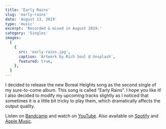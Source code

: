```yaml
---
title: 'Early Rains'
slug: 'early-rains'
date: 'August 13, 2019'
type: 'music'
excerpt: 'Recorded & mixed in August 2019.'
category: 'Singles'
images:
  [
    {
      src: 'early-rains.jpg',
      caption: 'Artwork by Rich Soul @ Unsplash',
      featured: true,
    },
  ]
---
```


I decided to release the new Boreal Heights song as the second single of my
sure-to-come album. This song is called “Early Rains”. I hope you like it! I
also decided to modify my upcoming tracks slightly as I noticed that sometimes
it is a little bit tricky to play them, which dramatically affects the output
quality.

<SpacerParagraph />

Listen on [Bandcamp](https://borealheights.bandcamp.com/music) and watch on
[YouTube](https://www.youtube.com/@eagrigorev). Also available on
[Spotify](https://open.spotify.com/artist/6sYGw9icM29bZlcTCyHY39) and
[Apple Music](https://music.apple.com/us/artist/boreal-heights/1465971446).
